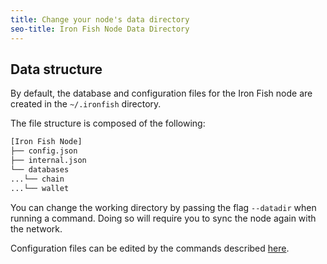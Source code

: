 ```yaml
---
title: Change your node's data directory
seo-title: Iron Fish Node Data Directory
---
```


## Data structure

By default, the database and configuration files for the Iron Fish node are created in the `~/.ironfish` directory.

The file structure is composed of the following:

```sh
[Iron Fish Node]
├── config.json
├── internal.json
└── databases
...└── chain
...└── wallet
```

You can change the working directory by passing the flag `--datadir` when running a command. Doing so will require you to sync the node again with the network.

Configuration files can be edited by the commands described [here](/use/get-started/cli-cmd-config-set).
